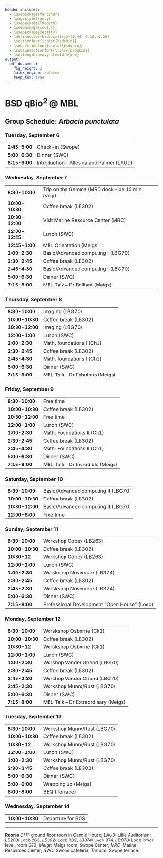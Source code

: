 ```yaml
---
header-includes:
  - \usepackage{fancyhdr}
  - \pagestyle{fancy}
  - \usepackage{lmodern}
  - \usepackage{xcolor}
  - \usepackage{sectsty}
  - \definecolor{bsdqbio}{rgb}{0.44, 0.16, 0.39}
  - \sectionfont{\color{bsdqbio}}
  - \subsectionfont{\color{bsdqbio}}
  - \subsubsectionfont{\color{bsdqbio}}
  - \setlength\heavyrulewidth{0ex}
output:
  pdf_document:
    fig_height: 2
    latex_engine: xelatex
    keep_tex: true
---
```

# BSD qBio$^2$ @ MBL

## Group Schedule: *Arbacia punctulata*


### Tuesday, September 6 

------------------    ------------------------------------------------
**2:45-5:00**         Check-in (Swope)                                
**5:00-6:30**         Dinner (SWC)                                    
**8:15-9:00**         Introduction – Allesina and Palmer (LAUD)       
------------------    ------------------------------------------------

### Wednesday, September 7 

------------------    ------------------------------------------------
**8:30-10:00**        Trip on the Gemma (MRC dock – be 15 min early)  
**10:00-10:30**       Coffee break (LB302)                            
**10:30-12:00**       Visit Marine Resource Center (MRC)              
**12:00-12:45**       Lunch (SWC)                                     
**12:45-1:00**        MBL Orientation (Meigs)                         
**1:00-2:30**         Basic/Advanced computing I (LBG70)              
**2:30-2:45**         Coffee break (LB302)                            
**2:45-4:30**         Basic/Advanced computing I (LBG70)              
**5:00-6:30**         Dinner (SWC)                                    
**7:15-8:00**         MBL Talk – Dr Brilliant (Meigs)                 
------------------    ------------------------------------------------

### Thursday, September 8 

------------------    ------------------------------------------------
**8:30-10:00**        Imaging (LBG70)                                 
**10:00-10:30**       Coffee break (LB302)                            
**10:30-12:00**       Imaging (LBG70)                                 
**12:00-1:00**        Lunch (SWC)                                     
**1:00-2:30**         Math. foundations I (Ch1)                       
**2:30-2:45**         Coffee break (LB302)                            
**2:45-4:30**         Math. foundations I (Ch1)                       
**5:00-6:30**         Dinner (SWC)                                    
**7:15-8:00**         MBL Talk – Dr Fabulous (Meigs)                  
------------------    ------------------------------------------------

### Friday, September 9 

------------------    ------------------------------------------------
**8:30-10:00**        Free time                                       
**10:00-10:30**       Coffee break (LB302)                            
**10:30-12:00**       Free time                                       
**12:00-1:00**        Lunch (SWC)                                     
**1:00-2:30**         Math. Foundations II (Ch1)                      
**2:30-2:45**         Coffee break (LB302)                            
**2:45-4:30**         Math. Foundations II (Ch1)                      
**5:00-6:30**         Dinner (SWC)                                    
**7:15-8:00**         MBL Talk – Dr Incredible (Meigs)                
------------------    ------------------------------------------------

### Saturday, September 10 

------------------    ------------------------------------------------
**8:30-10:00**        Basic/Advanced computing II (LBG70)             
**10:00-10:30**       Coffee break (LB302)                            
**10:30-12:00**       Basic/Advanced computing II (LBG70)             
**12:00-8:00**        Free time                                       
------------------    ------------------------------------------------

### Sunday, September 11 

------------------    ------------------------------------------------
**8:30-10:00**        Workshop Cobey (LB263)                          
**10:00-10:30**       Coffee break (LB302)                            
**10:30-12**          Workshop Cobey (LB263)                          
**12:00-1:00**        Lunch (SWC)                                     
**1:00-2:30**         Worskshop Novembre (LB374)                      
**2:30-2:45**         Coffee break (LB302)                            
**2:45-2:30**         Worskshop Novembre (LB374)                      
**5:00-6:30**         Dinner (SWC)                                    
**7:15-8:00**         Professional Development “Open House” (Loeb)    
------------------    ------------------------------------------------

### Monday, September 12 

------------------    ------------------------------------------------
**8:30-10:00**        Worskshop Osborne (Ch1)                         
**10:00-10:30**       Coffee break (LB302)                            
**10:30-12**          Worskshop Osborne (Ch1)                         
**12:00-1:00**        Lunch (SWC)                                     
**1:00-2:30**         Worshop Vander Griend (LBG70)                   
**2:30-2:45**         Coffee break (LB302)                            
**2:45-2:30**         Worshop Vander Griend (LBG70)                   
**2:45-2:30**         Workshop Munro/Rust (LBG70)                     
**5:00-6:30**         Dinner (SWC)                                    
**7:15-8:00**         MBL Talk – Dr Extraordinary (Meigs)             
------------------    ------------------------------------------------

### Tuesday, September 13 

------------------    ------------------------------------------------
**8:30-10:00**        Workshop Munro/Rust (LBG70)                     
**10:00-10:30**       Coffee break (LB302)                            
**10:30-12**          Workshop Munro/Rust (LBG70)                     
**12:00-1:00**        Lunch (SWC)                                     
**1:00-2:30**         Workshop Munro/Rust (LBG70)                     
**2:30-2:45**         Coffee break (LB302)                            
**5:00-6:30**         Dinner (SWC)                                    
**5:00-6:00**         Wrapping up (Meigs)                             
**6:00-8:00**         BBQ (Terrace)                                   
------------------    ------------------------------------------------

### Wednesday, September 14 

------------------    ------------------------------------------------
**10:00-10:30**       Departure for BOS                               
------------------    ------------------------------------------------



-------


**Rooms** *CH1:* ground floor room in Candle House; *LAUD:* Lillie Auditorium; *LB263:* Loeb 263; *LB302:* Loeb 302; *LB374:* Loeb 374; 
*LBG70:* Loeb lower level, room G70; *Meigs:* Meigs room, Swope Center; *MRC:* Marine Resources Center; *SWC:* Swope cafeteria; *Terrace:* Swope terrace.
  
